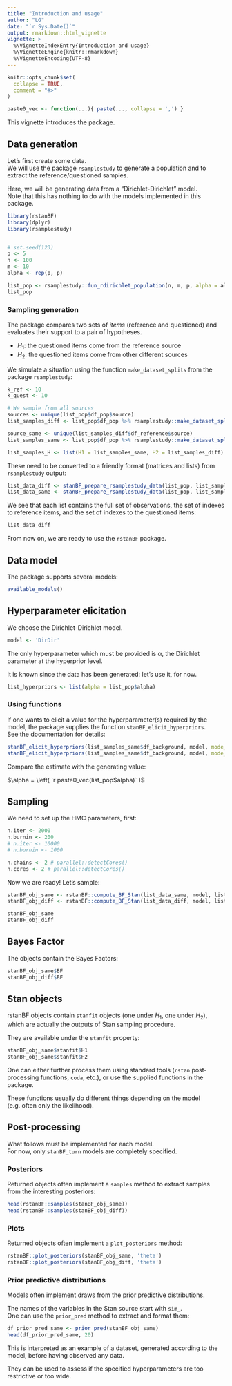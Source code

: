 ```yaml
---
title: "Introduction and usage"
author: "LG"
date: "`r Sys.Date()`"
output: rmarkdown::html_vignette
vignette: >
  %\VignetteIndexEntry{Introduction and usage}
  %\VignetteEngine{knitr::rmarkdown}
  %\VignetteEncoding{UTF-8}
---
```


```r
knitr::opts_chunk$set(
  collapse = TRUE,
  comment = "#>"
)

paste0_vec <- function(...){ paste(..., collapse = ',') }
```

This vignette introduces the package. 

## Data generation

Let's first create some data.    
We will use the package `rsamplestudy` to generate a population and to extract the reference/questioned samples.

Here, we will be generating data from a "Dirichlet-Dirichlet" model.    
Note that this has nothing to do with the models implemented in this package.

```r
library(rstanBF)
library(dplyr)
library(rsamplestudy)


# set.seed(123)
p <- 5
n <- 100
m <- 10
alpha <- rep(p, p)

list_pop <- rsamplestudy::fun_rdirichlet_population(n, m, p, alpha = alpha)
list_pop

```

### Sampling generation

The package compares two sets of *items* (reference and questioned) and evaluates their support to a pair of hypotheses.

- $H_1$: the questioned items come from the reference source
- $H_2$: the questioned items come from other different sources

We simulate a situation using the function `make_dataset_splits` from the package `rsamplestudy`:

```r
k_ref <- 10
k_quest <- 10

# We sample from all sources
sources <- unique(list_pop$df_pop$source)
list_samples_diff <- list_pop$df_pop %>% rsamplestudy::make_dataset_splits(k_ref, k_quest)

source_same <- unique(list_samples_diff$df_reference$source)
list_samples_same <- list_pop$df_pop %>% rsamplestudy::make_dataset_splits(k_ref, k_quest, source_ref = source_same, source_quest = source_same)

list_samples_H <- list(H1 = list_samples_same, H2 = list_samples_diff)
```

These need to be converted to a friendly format (matrices and lists) from `rsamplestudy` output:

```r
list_data_diff <- stanBF_prepare_rsamplestudy_data(list_pop, list_samples_diff)
list_data_same <- stanBF_prepare_rsamplestudy_data(list_pop, list_samples_same)
```

We see that each list contains the full set of observations, the set of indexes to reference items, and the set of indexes to the questioned items:
```r
list_data_diff
```

From now on, we are ready to use the `rstanBF` package.

## Data model

The package supports several models:
```r
available_models()
```

## Hyperparameter elicitation

We choose the Dirichlet-Dirichlet model.   

```r
model <- 'DirDir'
```

The only hyperparameter which must be provided is $\alpha$, the Dirichlet parameter at the hyperprior level.

It is known since the data has been generated: let's use it, for now.

```r
list_hyperpriors <- list(alpha = list_pop$alpha)
```

### Using functions

If one wants to elicit a value for the hyperparameter(s) required by the model, the package supplies the function `stanBF_elicit_hyperpriors`.   
See the documentation for details:

```r
stanBF_elicit_hyperpriors(list_samples_same$df_background, model, mode_hyperparameter = 'ML', mode_ML = 'naive')
stanBF_elicit_hyperpriors(list_samples_same$df_background, model, mode_hyperparameter = 'ML', mode_ML = 'ML')
```

Compare the estimate with the generating value:

$\alpha = \left( `r paste0_vec(list_pop$alpha)` \right)$

## Sampling

We need to set up the HMC parameters, first:
```r
n.iter <- 2000
n.burnin <- 200
# n.iter <- 10000
# n.burnin <- 1000

n.chains <- 2 # parallel::detectCores()
n.cores <- 2 # parallel::detectCores()
```

Now we are ready! Let's sample:

```r
stanBF_obj_same <- rstanBF::compute_BF_Stan(list_data_same, model, list_hyperpriors, data_other = NULL, n.iter, n.burnin, n.chains, n.cores, silent = TRUE)
stanBF_obj_diff <- rstanBF::compute_BF_Stan(list_data_diff, model, list_hyperpriors, data_other = NULL, n.iter, n.burnin, n.chains, n.cores, silent = TRUE)
```

```r
stanBF_obj_same
stanBF_obj_diff
```


## Bayes Factor

The objects contain the Bayes Factors:

```r
stanBF_obj_same$BF
stanBF_obj_diff$BF
```


## Stan objects

rstanBF objects contain `stanfit` objects (one under $H_1$, one under $H_2$), which are actually the outputs of Stan sampling procedure.

They are available under the `stanfit` property:

```r
stanBF_obj_same$stanfit$H1
stanBF_obj_same$stanfit$H2
```

One can either further process them using standard tools (`rstan` post-processing functions, `coda`, etc.), or use the supplied functions in the package. 

These functions usually do different things depending on the model (e.g. often only the likelihood).

## Post-processing

What follows must be implemented for each model.   
For now, only `stanBF_turn` models are completely specified.

### Posteriors

Returned objects often implement a `samples` method to extract samples from the interesting posteriors:

```r
head(rstanBF::samples(stanBF_obj_same))
head(rstanBF::samples(stanBF_obj_diff))
```

### Plots

Returned objects often implement a `plot_posteriors` method:

```r
rstanBF::plot_posteriors(stanBF_obj_same, 'theta')
rstanBF::plot_posteriors(stanBF_obj_diff, 'theta')
```


### Prior predictive distributions

Models often implement draws from the prior predictive distributions.

The names of the variables in the Stan source start with `sim_`.   
One can use the `prior_pred` method to extract and format them:

```r
df_prior_pred_same <- prior_pred(stanBF_obj_same)
head(df_prior_pred_same, 20)
```

This is interpreted as an example of a dataset, generated according to the model, before having observed any data.

They can be used to assess if the specified hyperparameters are too restrictive or too wide. 

